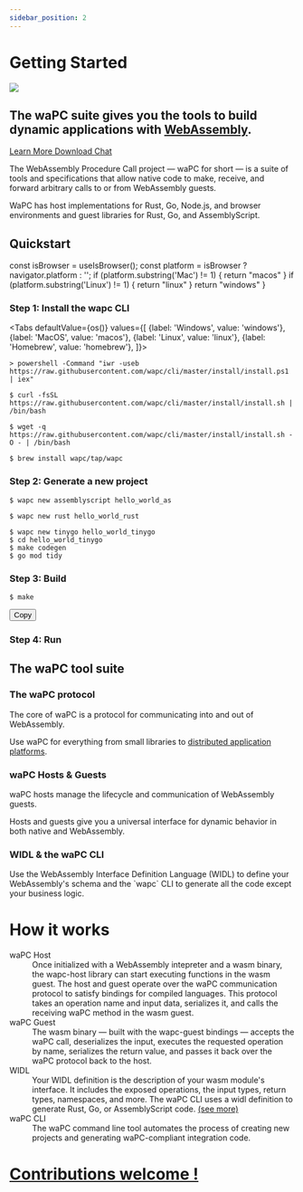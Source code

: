 ```yaml
---
sidebar_position: 2
---
```



# Getting Started


<div class="hero">
<img src="/img/logos/wapc-logo.svg" class="o-logo" />
</div>
<h2 class="display-2 o-heading">
	The waPC suite gives you the tools to build <strong>dynamic</strong> applications with <a href="https://webassembly.org/" target="_blank">WebAssembly</a>.
</h2>

<div class="mx-auto">
	<a class="btn btn-lg btn-primary mr-3 mb-4" href='/docs'>
		Learn More <i class="fas fa-arrow-alt-circle-right ml-2"></i>
	</a>
	<a class="btn btn-lg btn-secondary mr-3 mb-4" href="https://github.com/wapc/cli" target="_blank">
		Download <i class="fab fa-github ml-2 "></i>
	</a>
	<a class="btn btn-lg btn-secondary mr-3 mb-4" href="https://gitter.im/wapc/community" target="_blank">
		Chat <i class="fab fa-comments ml-2 "></i>
	</a>
	<p class="lead mt-5">
The WebAssembly Procedure Call project — waPC for short — is a suite of tools and specifications that allow native code to make, receive, and forward arbitrary calls to or from WebAssembly guests.
</p>
<p>
WaPC has host implementations for Rust, Go, Node.js, and browser environments and guest libraries for Rust, Go, and AssemblyScript.
</p>

</div>

<h2 >Quickstart</h2>

  const isBrowser = useIsBrowser();
  const platform = isBrowser ? navigator.platform : '';
  if (platform.substring('Mac') != 1) {
    return "macos"
  }
  if (platform.substring('Linux') != 1) {
    return "linux"
  }
  return "windows"
}

<section class="row td-box td-box--white td-box--gradient td-box--height-auto">
  <div class="col">
    <div class="row section">
      <div class="step">
        <h3>Step 1: Install the wapc CLI</h3>
        <div class="install step-details">


<Tabs
  defaultValue={os()}
  values={[
    {label: 'Windows', value: 'windows'},
    {label: 'MacOS', value: 'macos'},
    {label: 'Linux', value: 'linux'},
    {label: 'Homebrew', value: 'homebrew'},
  ]}>
  <TabItem value="windows">

```shell
> powershell -Command "iwr -useb https://raw.githubusercontent.com/wapc/cli/master/install/install.ps1 | iex"
```

  </TabItem>
  <TabItem value="macos">

```shell
$ curl -fsSL https://raw.githubusercontent.com/wapc/cli/master/install/install.sh | /bin/bash
```

  </TabItem>
  <TabItem value="linux">

```shell
$ wget -q https://raw.githubusercontent.com/wapc/cli/master/install/install.sh -O - | /bin/bash
```

  </TabItem>
  <TabItem value="homebrew">

```shell
$ brew install wapc/tap/wapc
```

  </TabItem>
</Tabs>


</div>
</div>
<div class="step">
<h3>Step 2: Generate a new project</h3>
<div class="install step-details">

<Tabs>
  <TabItem value="assemblyscript" label="AssemblyScript" default>

```shell
$ wapc new assemblyscript hello_world_as
```

  </TabItem>
  <TabItem value="rust" label="Rust">

```shell
$ wapc new rust hello_world_rust
```

  </TabItem>
  <TabItem value="tinygo" label="TinyGo">

```shell
$ wapc new tinygo hello_world_tinygo
$ cd hello_world_tinygo
$ make codegen
$ go mod tidy
```

  </TabItem>
</Tabs>

</div>
</div>
<div class="step">
<h3>Step 3: Build</h3>
<div class="install step-details">
<div class="code-toolbar">
<pre
              class="language-en"
            ><code class=" language-en">$ make</code></pre>
<div class="toolbar">
<div class="toolbar-item"><button>Copy</button></div>
</div>
</div>
</div>
</div>
<div class="step">
<h3>Step 4: Run</h3>
<div class="install step-details"></div>

</div>
</div>

  </div>
</section>



<h2>The waPC tool suite</h2>



<h3>The waPC protocol</h3>
The core of waPC is a protocol for communicating into and out of WebAssembly.

Use waPC for everything from small libraries to [distributed application platforms](https://wasmcloud.com).

<h3>waPC Hosts & Guests</h3>
waPC hosts manage the lifecycle and communication of WebAssembly guests.

Hosts and guests give you a universal interface for dynamic behavior in both native and WebAssembly.

<h3>WIDL & the waPC CLI</h3>
Use the WebAssembly Interface Definition Language (WIDL) to define your WebAssembly's schema and the `wapc` CLI to generate all the code except your business logic.


<h1>How it works</h1>





<div class="col-6">
 <dl>
  <dt>waPC Host</dt>
  <dd>Once initialized with a WebAssembly intepreter and a wasm binary, the wapc-host library can start executing functions in the wasm guest. The host and guest operate over the waPC communication protocol to satisfy bindings for compiled languages. This protocol takes an operation name and input data, serializes it, and calls the receiving waPC method in the wasm guest.</dd>
  <dt>waPC Guest</dt>
  <dd>The wasm binary — built with the wapc-guest bindings — accepts the waPC call, deserializes the input, executes the requested operation by name, serializes the return value, and passes it back over the waPC protocol back to the host.</dd>
  <dt>WIDL</dt>
  <dd>Your WIDL definition is the description of your wasm module's interface. It includes the exposed operations, the input types, return types, namespaces, and more. The waPC CLI uses a widl definition to generate Rust, Go, or AssemblyScript code. <a href="https://github.com/wapc/widl-spec">(see more)</a></dd>
  <dt>waPC CLI</dt>
  <dd>The waPC command line tool automates the process of creating new projects and generating waPC-compliant integration code.</dd>
</dl>
</div>





<h1 class="col text-center"><a class=" text-dark display-2" href="https://github.com/wapc/">
  <i class="fab fa-github"></i> Contributions welcome !
</a></h1>




